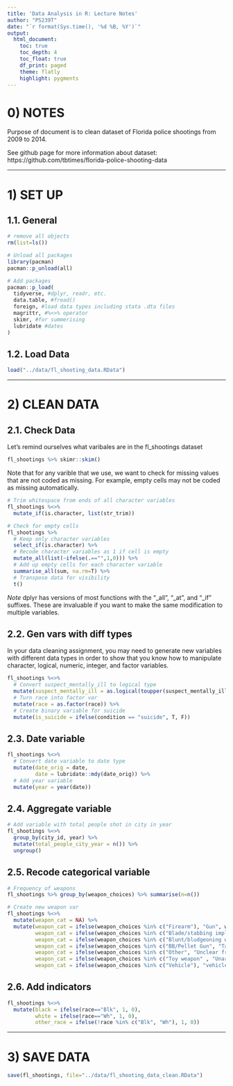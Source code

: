 ```yaml
---
title: 'Data Analysis in R: Lecture Notes'
author: "PS239T"
date: "`r format(Sys.time(), '%d %B, %Y')`"
output:
  html_document:
    toc: true
    toc_depth: 4
    toc_float: true
    df_print: paged
    theme: flatly
    highlight: pygments
---
```


# 0) NOTES

Purpose of document is to clean dataset of Florida police shootings from 2009 to 2014. 

See github page for more information about dataset: https://github.com/tbtimes/florida-police-shooting-data



**********************************************************

# 1) SET UP 

## 1.1. General 

```r
# remove all objects
rm(list=ls())

# Unload all packages 
library(pacman)
pacman::p_unload(all)

# Add packages 
pacman::p_load(
  tidyverse, #dplyr, readr, etc.
  data.table, #fread() 
  foreign, #load data types including stata .dta files 
  magrittr, #%<>% operator
  skimr, #for summerising
  lubridate #dates
)
```

## 1.2. Load Data 

```r
load("../data/fl_shooting_data.RData")
```

**********************************************************

# 2) CLEAN DATA

## 2.1. Check Data 

Let's remind ourselves what varibales are in the fl_shootings dataset
```r
fl_shootings %>% skimr::skim()
```

Note that for any varible that we use, we want to check for missing values that are not coded as missing. For example, empty cells may not be coded as missing automatically. 
```r
# Trim whitespace from ends of all character variables 
fl_shootings %<>%
  mutate_if(is.character, list(str_trim))

# Check for empty cells 
fl_shootings %>%
  # Keep only character variables 
  select_if(is.character) %>%
  # Recode character variables as 1 if cell is empty 
  mutate_all(list(~ifelse(.=="",1,0))) %>%
  # Add up empty cells for each character variable 
  summarise_all(sum, na.rm=T) %>%
  # Transpose data for visibility 
  t() 
```

*Note* dplyr has versions of most functions with the "_all", "_at", and "_if" suffixes. These are invaluable if you want to make the same modification to multiple variables. 

## 2.2. Gen vars with diff types 

In your data cleaning assignment, you may need to generate new variables with different data types in order to show that you know how to manipulate character, logical, numeric, integer, and factor variables. 
```r
fl_shootings %<>%
  # Convert suspect_mentally_ill to logical type  
  mutate(suspect_mentally_ill = as.logical(toupper(suspect_mentally_ill))) %>%
  # Turn race into factor var
  mutate(race = as.factor(race)) %>% 
  # Create binary variable for suicide 
  mutate(is_suicide = ifelse(condition == "suicide", T, F))
```

## 2.3. Date variable 
```r
fl_shootings %<>%
  # Convert date variable to date type
  mutate(date_orig = date,
         date = lubridate::mdy(date_orig)) %>%
  # Add year variable 
  mutate(year = year(date))
```

## 2.4. Aggregate variable
```r
# Add variable with total people shot in city in year 
fl_shootings %<>%
  group_by(city_id, year) %>%
  mutate(total_people_city_year = n()) %>% 
  ungroup()
```

## 2.5. Recode categorical variable 
```r
# Frequency of weapons 
fl_shootings %>% group_by(weapon_choices) %>% summarise(n=n())

# Create new weapon var
fl_shootings %<>%
  mutate(weapon_cat = NA) %>%
  mutate(weapon_cat = ifelse(weapon_choices %in% c("Firearm"), "Gun", weapon_cat),
         weapon_cat = ifelse(weapon_choices %in% c("Blade/stabbing implement"), "blade", weapon_cat),
         weapon_cat = ifelse(weapon_choices %in% c("Blunt/bludgeoning weapon"), "blunt", weapon_cat),
         weapon_cat = ifelse(weapon_choices %in% c("BB/Pellet Gun", "Taser"), "nonlethal", weapon_cat),
         weapon_cat = ifelse(weapon_choices %in% c("Other", "Unclear from report"), "other", weapon_cat),
         weapon_cat = ifelse(weapon_choices %in% c("Toy weapon" , "Unarmed"), "unarmed", weapon_cat),
         weapon_cat = ifelse(weapon_choices %in% c("Vehicle"), "vehicle", weapon_cat))
```

## 2.6. Add indicators 
```r
fl_shootings %<>% 
  mutate(black = ifelse(race=="Blk", 1, 0),
         white = ifelse(race=="Wh", 1, 0),
         other_race = ifelse(!race %in% c("Blk", "Wh"), 1, 0))
```


**********************************************************

# 3) SAVE DATA
```r
save(fl_shootings, file="../data/fl_shooting_data_clean.RData")
```





